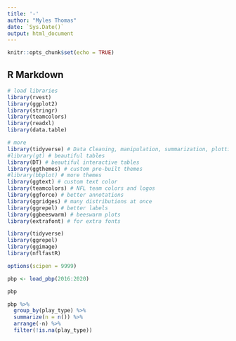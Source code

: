 ```yaml
---
title: '-'
author: "Myles Thomas"
date: `Sys.Date()`
output: html_document
---
```


```r
knitr::opts_chunk$set(echo = TRUE)
```

## R Markdown

```r
# load libraries
library(rvest)
library(ggplot2)
library(stringr)
library(teamcolors)
library(readxl)
library(data.table)

# more 
library(tidyverse) # Data Cleaning, manipulation, summarization, plotting
#library(gt) # beautiful tables
library(DT) # beautiful interactive tables
library(ggthemes) # custom pre-built themes
#library(bbplot) # more themes
library(ggtext) # custom text color
library(teamcolors) # NFL team colors and logos
library(ggforce) # better annotations
library(ggridges) # many distributions at once
library(ggrepel) # better labels
library(ggbeeswarm) # beeswarm plots
library(extrafont) # for extra fonts

library(tidyverse)
library(ggrepel)
library(ggimage)
library(nflfastR)

options(scipen = 9999)
```


```r
pbp <- load_pbp(2016:2020)

pbp
```

```r
pbp %>%
  group_by(play_type) %>%
  summarize(n = n()) %>%
  arrange(-n) %>%
  filter(!is.na(play_type))
```


